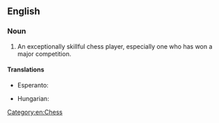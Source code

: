 ==English==

===Noun===
{{wikipedia}}
{{en-noun|head=[[chess]] [[master]]}}

# An exceptionally skillful chess player, especially one who has won a major competition.

====Translations====
{{trans-top|an exceptionally skillful chess player}}
* Esperanto: {{t|eo|ŝakmajstro}}
{{trans-mid}}
* Hungarian: {{t|hu|sakkmester}}
{{trans-bottom}}

[[Category:en:Chess]]